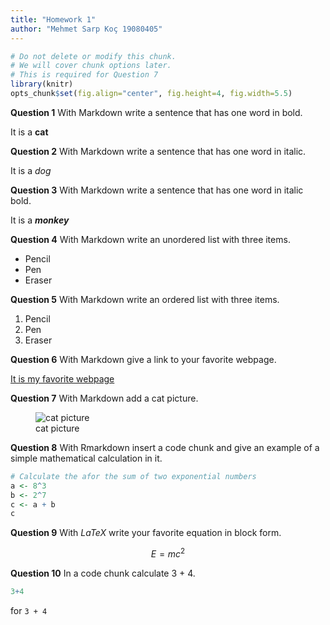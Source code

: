 ```yaml
---
title: "Homework 1"
author: "Mehmet Sarp Koç 19080405"
---
```


```r
# Do not delete or modify this chunk.
# We will cover chunk options later.
# This is required for Question 7
library(knitr)
opts_chunk$set(fig.align="center", fig.height=4, fig.width=5.5)
```

**Question 1** With Markdown write a sentence that has one word in bold.

It is a __cat__

**Question 2** With Markdown write a sentence that has one word in italic.

It is a _dog_

**Question 3** With Markdown write a sentence that has one word in italic bold.

It is a ***monkey***

**Question 4** With Markdown write an unordered list with three items.

- Pencil
- Pen 
- Eraser

**Question 5** With Markdown write an ordered list with three items.

1. Pencil
2. Pen
3. Eraser

**Question 6** With Markdown give a link to your favorite webpage.

[It is my favorite webpage](https://twitter.com/)

**Question 7** With Markdown add a cat picture.

![cat picture](cat-g249c03a86_640.jpg)

**Question 8** With Rmarkdown insert a code chunk and give an example of a simple mathematical calculation in it.

```r
# Calculate the afor the sum of two exponential numbers 
a <- 8^3
b <- 2^7
c <- a + b
c
```


**Question 9** With $LaTeX$ write your favorite equation in block form.

$$
E = mc^2
$$

**Question 10** In a code chunk calculate 3 + 4.

```r
3+4
```
for `3 + 4`
